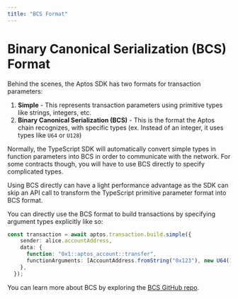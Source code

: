 ```yaml
---
title: "BCS Format"
---
```


# Binary Canonical Serialization (BCS) Format

Behind the scenes, the Aptos SDK has two formats for transaction parameters:

1. **Simple** - This represents transaction parameters using primitive types like strings, integers, etc.
2. **Binary Canonical Serialization (BCS)** - This is the format the Aptos chain recognizes, with specific types (ex. Instead of an integer, it uses types like `U64` or `U128`)

Normally, the TypeScript SDK will automatically convert simple types in function parameters into BCS in order to communicate with the network. For some contracts though, you will have to use BCS directly to specify complicated types. 

Using BCS directly can have a light performance advantage as the SDK can skip an API call to transform the TypeScript primitive parameter format into BCS format. 

You can directly use the BCS format to build transactions by specifying argument types explicitly like so:

```ts filename="example.ts"
const transaction = await aptos.transaction.build.simple({
    sender: alice.accountAddress,
    data: {
      function: "0x1::aptos_account::transfer",
      functionArguments: [AccountAddress.fromString("0x123"), new U64(1_000_000)],
    },
  });
```

You can learn more about BCS by exploring the [BCS GitHub repo](https://github.com/aptos-labs/bcs).